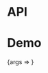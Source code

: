 
<Meta title="Packages/Field" component={FieldContainer} />

# API

<ArgsTable />

# Demo

<Canvas>
  <Story
    name="Field"
    args={{ as: 'hook', hasHint: true, hasMessage: true }}
    argTypes={{
      as: { options: ['container', 'hook'], control: 'radio', table: { category: 'Story' } }
    }}
  >
    {args => <FieldStory {...args} />}
  </Story>
</Canvas>
